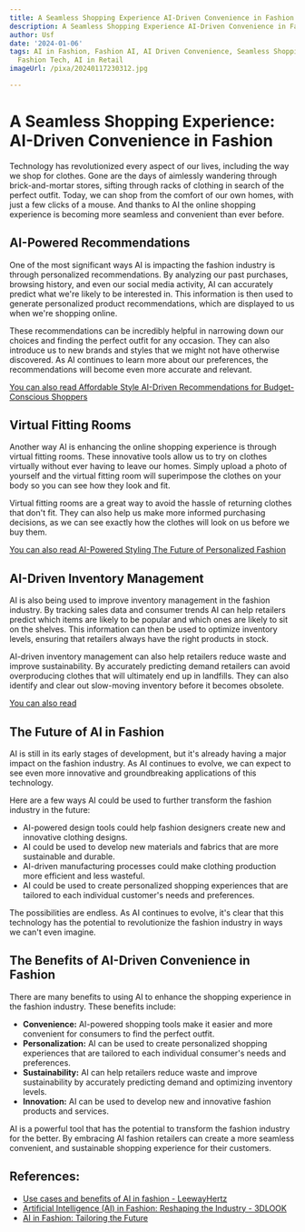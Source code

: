 ```yaml
---
title: A Seamless Shopping Experience AI-Driven Convenience in Fashion
description: A Seamless Shopping Experience AI-Driven Convenience in Fashion
author: Usf
date: '2024-01-06'
tags: AI in Fashion, Fashion AI, AI Driven Convenience, Seamless Shopping Experience,
  Fashion Tech, AI in Retail
imageUrl: /pixa/20240117230312.jpg

---
```

# A Seamless Shopping Experience: AI-Driven Convenience in Fashion

Technology has revolutionized every  aspect of our  lives, including the way we shop for clothes. Gone are the days  of aimlessly wandering through brick-and-mortar stores, sifting through racks of clothing in search of the perfect outfit. Today, we can shop from the comfort of our  own homes, with just a few clicks of a mouse. And thanks to AI the online  shopping experience is becoming more  seamless and convenient than ever  before.

## AI-Powered Recommendations

One of the most significant ways AI is impacting the  fashion industry is through personalized recommendations. By analyzing our past purchases, browsing history, and  even our social media activity, AI can accurately predict what we're likely to be interested in. This information is then used to  generate personalized product recommendations,  which are displayed to us when we're shopping online.

These recommendations can be incredibly helpful in narrowing down our choices and finding the perfect outfit  for any occasion. They can  also introduce us to new  brands and styles that we might not have otherwise discovered.  As AI continues to learn more about our preferences, the recommendations will become even more accurate and  relevant.

[You can also  read Affordable Style AI-Driven Recommendations for Budget-Conscious  Shoppers](Affordable%20Style%20AI-Driven%20Recommendations%20for%20Budget-Conscious%20Shoppers)


## Virtual Fitting Rooms

Another way  AI is enhancing the online shopping experience is through virtual fitting rooms. These innovative tools  allow  us to try on clothes virtually  without ever having to leave our homes. Simply upload a photo of yourself and the  virtual fitting room will superimpose  the clothes on your body  so you  can see  how they  look  and fit.

Virtual fitting rooms are a  great way to avoid the hassle of returning clothes that don't  fit. They can  also  help us make more informed purchasing decisions, as we can see exactly  how the clothes will look on us before we buy them.

[You  can also  read AI-Powered  Styling The Future of Personalized Fashion](AI-Powered%20Styling%20The%20Future%20of%20Personalized%20Fashion)


## AI-Driven Inventory Management

AI is also  being used to improve inventory  management in the fashion industry. By tracking sales data and consumer trends AI can help retailers predict which items are likely to be popular and which  ones are likely to sit on the shelves. This  information  can then be used to optimize inventory levels, ensuring that retailers always have the right products in stock.

AI-driven inventory management  can also  help  retailers reduce waste and improve sustainability.  By accurately predicting demand retailers can avoid overproducing clothes that will ultimately end up in  landfills. They can also identify and clear out slow-moving inventory before it becomes obsolete.

[You can also read ]()


## The Future of AI in Fashion

AI is still in its early stages of development, but it's already having a major  impact  on the fashion industry. As AI continues to evolve, we  can expect to see even more innovative and groundbreaking applications of this technology.

Here are a few ways AI  could be used to further transform the fashion industry in the future:

- AI-powered design tools could help fashion designers  create new and innovative clothing designs.
- AI could be used to develop new materials and fabrics that are more  sustainable and durable.
- AI-driven manufacturing processes could make clothing production more efficient and less wasteful.
- AI could  be used  to create personalized shopping  experiences that are tailored to each individual customer's needs and preferences.

The possibilities are endless.  As AI continues to evolve, it's clear that this technology has the  potential to revolutionize the fashion industry in ways we can't even imagine.

## The Benefits of AI-Driven Convenience in Fashion

There are many benefits to using AI  to  enhance the shopping experience in the fashion industry. These benefits include:

- **Convenience:**  AI-powered shopping tools make it easier and  more convenient for consumers to find the  perfect outfit.
- **Personalization:** AI  can be used to  create personalized shopping experiences that  are tailored to each individual consumer's needs and preferences.
- **Sustainability:** AI can help retailers reduce waste and improve sustainability by accurately predicting demand and optimizing inventory levels.
- **Innovation:** AI can be  used to  develop new and innovative fashion products and services.

AI is a powerful tool that has the potential to transform the fashion industry for the better. By embracing AI fashion retailers can create a  more seamless convenient, and sustainable shopping experience for their customers.

## References:
- [Use cases and benefits of AI in fashion - LeewayHertz](https://www.leewayhertz.com/ai-use-cases-in-fashion/)
- [Artificial Intelligence (AI) in Fashion: Reshaping the Industry - 3DLOOK](https://3dlook.ai/content-hub/artificial-intelligence-in-fashion/)
- [AI in Fashion: Tailoring the Future](https://esoftskills.com/ai-in-fashion/)
